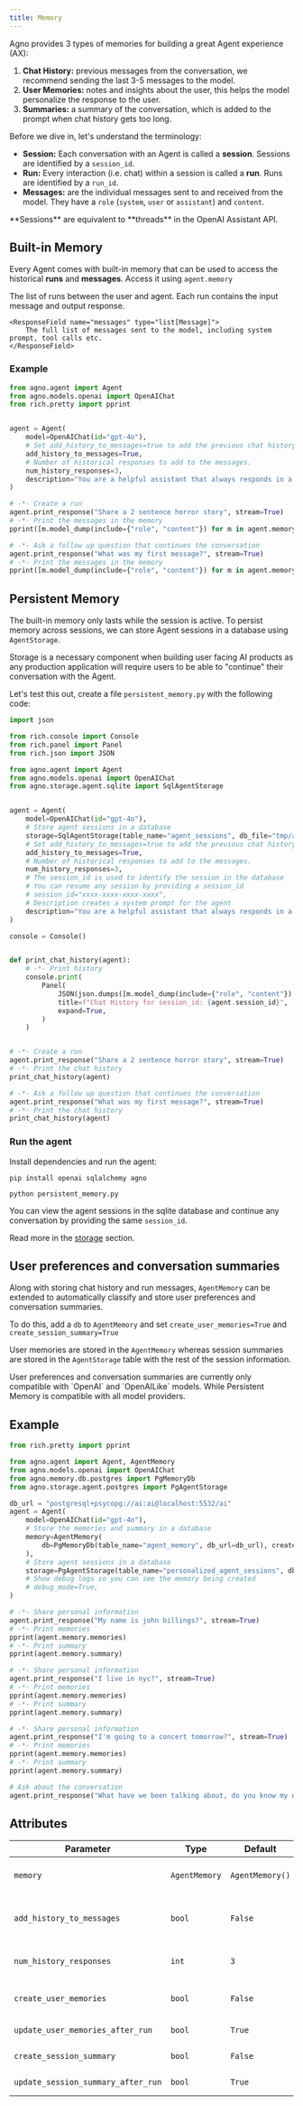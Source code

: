 ```yaml
---
title: Memory
---
```


Agno provides 3 types of memories for building a great Agent experience (AX):

1. **Chat History:** previous messages from the conversation, we recommend sending the last 3-5 messages to the model.
2. **User Memories:** notes and insights about the user, this helps the model personalize the response to the user.
3. **Summaries:** a summary of the conversation, which is added to the prompt when chat history gets too long.

Before we dive in, let's understand the terminology:

- **Session:** Each conversation with an Agent is called a **session**. Sessions are identified by a `session_id`.
- **Run:** Every interaction (i.e. chat) within a session is called a **run**. Runs are identified by a `run_id`.
- **Messages:** are the individual messages sent to and received from the model. They have a `role` (`system`, `user` or `assistant`) and `content`.

<Tip>
**Sessions** are equivalent to **threads** in the OpenAI Assistant API.
</Tip>

## Built-in Memory

Every Agent comes with built-in memory that can be used to access the historical **runs** and **messages**. Access it using `agent.memory`

<Expandable title="AgentMemory">
    <ResponseField name="runs" type="list[AgentRun]">
        The list of runs between the user and agent. Each run contains the input message and output response.
    </ResponseField>

    <ResponseField name="messages" type="list[Message]">
        The full list of messages sent to the model, including system prompt, tool calls etc.
    </ResponseField>
</Expandable>

### Example

```python agent_memory.py
from agno.agent import Agent
from agno.models.openai import OpenAIChat
from rich.pretty import pprint


agent = Agent(
    model=OpenAIChat(id="gpt-4o"),
    # Set add_history_to_messages=true to add the previous chat history to the messages sent to the Model.
    add_history_to_messages=True,
    # Number of historical responses to add to the messages.
    num_history_responses=3,
    description="You are a helpful assistant that always responds in a polite, upbeat and positive manner.",
)

# -*- Create a run
agent.print_response("Share a 2 sentence horror story", stream=True)
# -*- Print the messages in the memory
pprint([m.model_dump(include={"role", "content"}) for m in agent.memory.messages])

# -*- Ask a follow up question that continues the conversation
agent.print_response("What was my first message?", stream=True)
# -*- Print the messages in the memory
pprint([m.model_dump(include={"role", "content"}) for m in agent.memory.messages])
```

## Persistent Memory

The built-in memory only lasts while the session is active. To persist memory across sessions, we can store Agent sessions in a database using `AgentStorage`.

Storage is a necessary component when building user facing AI products as any production application will require users to be able to "continue" their conversation with the Agent.

Let's test this out, create a file `persistent_memory.py` with the following code:

```python persistent_memory.py
import json

from rich.console import Console
from rich.panel import Panel
from rich.json import JSON

from agno.agent import Agent
from agno.models.openai import OpenAIChat
from agno.storage.agent.sqlite import SqlAgentStorage


agent = Agent(
    model=OpenAIChat(id="gpt-4o"),
    # Store agent sessions in a database
    storage=SqlAgentStorage(table_name="agent_sessions", db_file="tmp/agent_storage.db"),
    # Set add_history_to_messages=true to add the previous chat history to the messages sent to the Model.
    add_history_to_messages=True,
    # Number of historical responses to add to the messages.
    num_history_responses=3,
    # The session_id is used to identify the session in the database
    # You can resume any session by providing a session_id
    # session_id="xxxx-xxxx-xxxx-xxxx",
    # Description creates a system prompt for the agent
    description="You are a helpful assistant that always responds in a polite, upbeat and positive manner.",
)

console = Console()


def print_chat_history(agent):
    # -*- Print history
    console.print(
        Panel(
            JSON(json.dumps([m.model_dump(include={"role", "content"}) for m in agent.memory.messages]), indent=4),
            title=f"Chat History for session_id: {agent.session_id}",
            expand=True,
        )
    )


# -*- Create a run
agent.print_response("Share a 2 sentence horror story", stream=True)
# -*- Print the chat history
print_chat_history(agent)

# -*- Ask a follow up question that continues the conversation
agent.print_response("What was my first message?", stream=True)
# -*- Print the chat history
print_chat_history(agent)
```

### Run the agent

Install dependencies and run the agent:

```shell
pip install openai sqlalchemy agno

python persistent_memory.py
```

You can view the agent sessions in the sqlite database and continue any conversation by providing the same `session_id`.

Read more in the [storage](/agents/storage) section.

## User preferences and conversation summaries

Along with storing chat history and run messages, `AgentMemory` can be extended to automatically classify and store user preferences and conversation summaries.

To do this, add a `db` to `AgentMemory` and set `create_user_memories=True` and `create_session_summary=True`

User memories are stored in the `AgentMemory` whereas session summaries are stored in the `AgentStorage` table with the rest of the session information.

<Note>
  User preferences and conversation summaries are currently only compatible with
  `OpenAI` and `OpenAILike` models. While Persistent Memory is compatible with
  all model providers.
</Note>

## Example

```python personalized_memories_and_summaries.py
from rich.pretty import pprint

from agno.agent import Agent, AgentMemory
from agno.models.openai import OpenAIChat
from agno.memory.db.postgres import PgMemoryDb
from agno.storage.agent.postgres import PgAgentStorage

db_url = "postgresql+psycopg://ai:ai@localhost:5532/ai"
agent = Agent(
    model=OpenAIChat(id="gpt-4o"),
    # Store the memories and summary in a database
    memory=AgentMemory(
        db=PgMemoryDb(table_name="agent_memory", db_url=db_url), create_user_memories=True, create_session_summary=True
    ),
    # Store agent sessions in a database
    storage=PgAgentStorage(table_name="personalized_agent_sessions", db_url=db_url),
    # Show debug logs so you can see the memory being created
    # debug_mode=True,
)

# -*- Share personal information
agent.print_response("My name is john billings?", stream=True)
# -*- Print memories
pprint(agent.memory.memories)
# -*- Print summary
pprint(agent.memory.summary)

# -*- Share personal information
agent.print_response("I live in nyc?", stream=True)
# -*- Print memories
pprint(agent.memory.memories)
# -*- Print summary
pprint(agent.memory.summary)

# -*- Share personal information
agent.print_response("I'm going to a concert tomorrow?", stream=True)
# -*- Print memories
pprint(agent.memory.memories)
# -*- Print summary
pprint(agent.memory.summary)

# Ask about the conversation
agent.print_response("What have we been talking about, do you know my name?", stream=True)
```

## Attributes

| Parameter                          | Type          | Default         | Description                                                                                                     |
| ---------------------------------- | ------------- | --------------- | --------------------------------------------------------------------------------------------------------------- |
| `memory`                           | `AgentMemory` | `AgentMemory()` | Agent's memory object used for storing and retrieving information.                                              |
| `add_history_to_messages`          | `bool`        | `False`         | If true, adds the chat history to the messages sent to the Model. Also known as `add_chat_history_to_messages`. |
| `num_history_responses`            | `int`         | `3`             | Number of historical responses to add to the messages.                                                          |
| `create_user_memories`             | `bool`        | `False`         | If true, create and store personalized memories for the user.                                                   |
| `update_user_memories_after_run`   | `bool`        | `True`          | If true, update memories for the user after each run.                                                           |
| `create_session_summary`           | `bool`        | `False`         | If true, create and store session summaries.                                                                    |
| `update_session_summary_after_run` | `bool`        | `True`          | If true, update session summaries after each run.                                                               |
